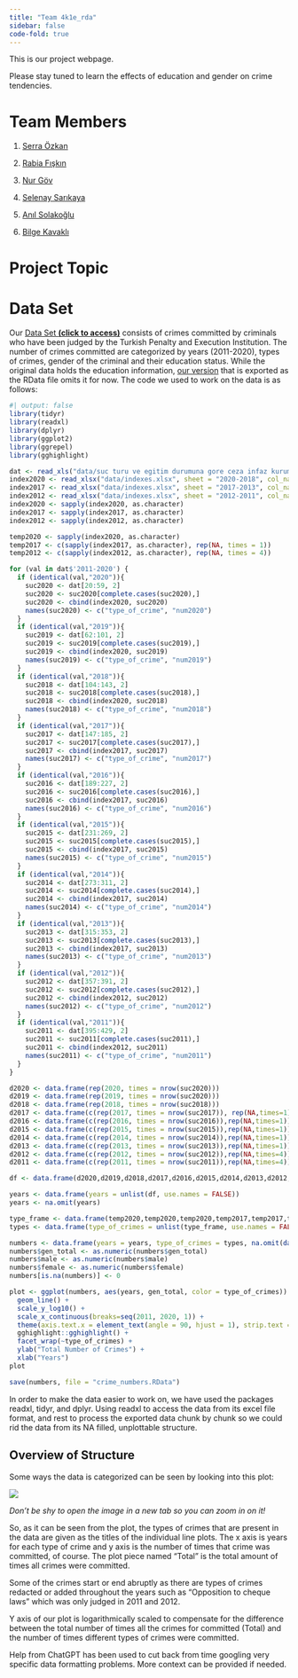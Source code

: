 ```yaml
---
title: "Team 4k1e_rda"
sidebar: false 
code-fold: true
---
```


This is our project webpage.

Please stay tuned to learn the effects of education and gender on crime tendencies.

# Team Members

1.  [Serra Özkan](https://emu-hacettepe-analytics.github.io/emu430-fall2023-serraozkan-ini/)

2.  [Rabia Fışkın](https://emu-hacettepe-analytics.github.io/emu430-fall2023-DevFiskin/)

3.  [Nur Göv](https://emu-hacettepe-analytics.github.io/emu430-fall2023-nurgov/)

4.  [Selenay Sarıkaya](https://emu-hacettepe-analytics.github.io/emu430-fall2023-selenaysrky/)

5.  [Anıl Solakoğlu](https://emu-hacettepe-analytics.github.io/emu430-fall2023-AnilSolakoglu/)

6.  [Bilge Kavaklı](https://emu-hacettepe-analytics.github.io/emu430-fall2023-bilgekavakli/)

# Project Topic

# Data Set

  Our [Data Set **(click to access)**](data/suc%20turu%20ve%20egitim%20durumuna%20gore%20ceza%20infaz%20kurumuna%20giren%20hukumluler.xls) consists of crimes committed by criminals who have been judged by the Turkish Penalty and Execution Institution. The number of crimes committed are categorized by years (2011-2020), types of crimes, gender of the criminal and their education status. While the original data holds the education information, [our version](data/crime_numbers.RData) that is exported as the RData file omits it for now. The code we used to work on the data is as follows:

```r
#| output: false
library(tidyr)
library(readxl)
library(dplyr)
library(ggplot2)
library(ggrepel)
library(gghighlight)

dat <- read_xls("data/suc turu ve egitim durumuna gore ceza infaz kurumuna giren hukumluler.xls")
index2020 <- read_xlsx("data/indexes.xlsx", sheet = "2020-2018", col_names = FALSE)
index2017 <- read_xlsx("data/indexes.xlsx", sheet = "2017-2013", col_names = FALSE)
index2012 <- read_xlsx("data/indexes.xlsx", sheet = "2012-2011", col_names = FALSE)
index2020 <- sapply(index2020, as.character)
index2017 <- sapply(index2017, as.character)
index2012 <- sapply(index2012, as.character)

temp2020 <- sapply(index2020, as.character)
temp2017 <- c(sapply(index2017, as.character), rep(NA, times = 1))
temp2012 <- c(sapply(index2012, as.character), rep(NA, times = 4))

for (val in dat$'2011-2020') {
  if (identical(val,"2020")){
    suc2020 <- dat[20:59, 2]
    suc2020 <- suc2020[complete.cases(suc2020),]
    suc2020 <- cbind(index2020, suc2020)
    names(suc2020) <- c("type_of_crime", "num2020")
  }
  if (identical(val,"2019")){
    suc2019 <- dat[62:101, 2]
    suc2019 <- suc2019[complete.cases(suc2019),]
    suc2019 <- cbind(index2020, suc2019)
    names(suc2019) <- c("type_of_crime", "num2019")
  }
  if (identical(val,"2018")){
    suc2018 <- dat[104:143, 2]
    suc2018 <- suc2018[complete.cases(suc2018),]
    suc2018 <- cbind(index2020, suc2018)
    names(suc2018) <- c("type_of_crime", "num2018")
  }
  if (identical(val,"2017")){
    suc2017 <- dat[147:185, 2]
    suc2017 <- suc2017[complete.cases(suc2017),]
    suc2017 <- cbind(index2017, suc2017)
    names(suc2017) <- c("type_of_crime", "num2017")
  }
  if (identical(val,"2016")){
    suc2016 <- dat[189:227, 2]
    suc2016 <- suc2016[complete.cases(suc2016),]
    suc2016 <- cbind(index2017, suc2016)
    names(suc2016) <- c("type_of_crime", "num2016")
  }
  if (identical(val,"2015")){
    suc2015 <- dat[231:269, 2]
    suc2015 <- suc2015[complete.cases(suc2015),]
    suc2015 <- cbind(index2017, suc2015)
    names(suc2015) <- c("type_of_crime", "num2015")
  }
  if (identical(val,"2014")){
    suc2014 <- dat[273:311, 2]
    suc2014 <- suc2014[complete.cases(suc2014),]
    suc2014 <- cbind(index2017, suc2014)
    names(suc2014) <- c("type_of_crime", "num2014")
  }
  if (identical(val,"2013")){
    suc2013 <- dat[315:353, 2]
    suc2013 <- suc2013[complete.cases(suc2013),]
    suc2013 <- cbind(index2017, suc2013)
    names(suc2013) <- c("type_of_crime", "num2013")
  }
  if (identical(val,"2012")){
    suc2012 <- dat[357:391, 2]
    suc2012 <- suc2012[complete.cases(suc2012),]
    suc2012 <- cbind(index2012, suc2012)
    names(suc2012) <- c("type_of_crime", "num2012")
  }
  if (identical(val,"2011")){
    suc2011 <- dat[395:429, 2]
    suc2011 <- suc2011[complete.cases(suc2011),]
    suc2011 <- cbind(index2012, suc2011)
    names(suc2011) <- c("type_of_crime", "num2011")
  }
}

d2020 <- data.frame(rep(2020, times = nrow(suc2020)))
d2019 <- data.frame(rep(2019, times = nrow(suc2020)))
d2018 <- data.frame(rep(2018, times = nrow(suc2018)))
d2017 <- data.frame(c(rep(2017, times = nrow(suc2017)), rep(NA,times=1)))
d2016 <- data.frame(c(rep(2016, times = nrow(suc2016)),rep(NA,times=1)))
d2015 <- data.frame(c(rep(2015, times = nrow(suc2015)),rep(NA,times=1)))
d2014 <- data.frame(c(rep(2014, times = nrow(suc2014)),rep(NA,times=1)))
d2013 <- data.frame(c(rep(2013, times = nrow(suc2013)),rep(NA,times=1)))
d2012 <- data.frame(c(rep(2012, times = nrow(suc2012)),rep(NA,times=4)))
d2011 <- data.frame(c(rep(2011, times = nrow(suc2011)),rep(NA,times=4)))

df <- data.frame(d2020,d2019,d2018,d2017,d2016,d2015,d2014,d2013,d2012,d2011)

years <- data.frame(years = unlist(df, use.names = FALSE))
years <- na.omit(years)

type_frame <- data.frame(temp2020,temp2020,temp2020,temp2017,temp2017,temp2017,temp2017,temp2017,temp2012,temp2012)
types <- data.frame(type_of_crimes = unlist(type_frame, use.names = FALSE)) |> na.omit()

numbers <- data.frame(years = years, type_of_crimes = types, na.omit(data.frame(gen_total = dat$...2[20:nrow(dat)], male = dat$...3[20:nrow(dat)], female = dat$...4[20:nrow(dat)])))
numbers$gen_total <- as.numeric(numbers$gen_total)
numbers$male <- as.numeric(numbers$male)
numbers$female <- as.numeric(numbers$female)
numbers[is.na(numbers)] <- 0

plot <- ggplot(numbers, aes(years, gen_total, color = type_of_crimes)) + 
  geom_line() + 
  scale_y_log10() +
  scale_x_continuous(breaks=seq(2011, 2020, 1)) +
  theme(axis.text.x = element_text(angle = 90, hjust = 1), strip.text = element_text(size = 8)) +
  gghighlight::gghighlight() +
  facet_wrap(~type_of_crimes) +
  ylab("Total Number of Crimes") +
  xlab("Years")
plot

save(numbers, file = "crime_numbers.RData")
```

  In order to make the data easier to work on, we have used the packages readxl, tidyr, and dplyr. Using readxl to access the data from its excel file format, and rest to process the exported data chunk by chunk so we could rid the data from its NA filled, unplottable structure.
  
## Overview of Structure
  
  Some ways the data is categorized can be seen by looking into this plot:
  
  ![](data/Rplot.png)
  
  *Don't be shy to open the image in a new tab so you can zoom in on it!*
  
  So, as it can be seen from the plot, the types of crimes that are present in the data are given as the titles of the individual line plots. The x axis is years for each type of crime and y axis is the number of times that crime was committed, of course. The plot piece named "Total" is the total amount of times all crimes were committed.
  
  Some of the crimes start or end abruptly as there are types of crimes redacted or added throughout the years such as "Opposition to cheque laws" which was only judged in 2011 and 2012.
  
  Y axis of our plot is logarithmically scaled to compensate for the difference between the total number of times all the crimes for committed (Total) and the number of times different types of crimes were committed. 
  
::: {.callout-warning}
Help from ChatGPT has been used to cut back from time googling very specific data formatting problems. More context can be provided if needed.
:::
